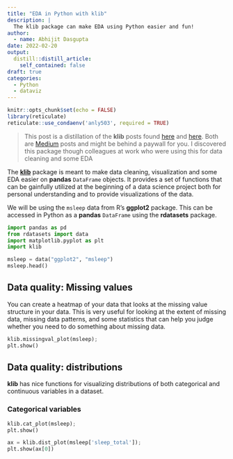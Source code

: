 ```yaml
---
title: "EDA in Python with klib"
description: |
  The klib package can make EDA using Python easier and fun!
author:
  - name: Abhijit Dasgupta
date: 2022-02-20
output:
  distill::distill_article:
    self_contained: false
draft: true
categories:
  - Python
  - dataviz
---
```



```r
knitr::opts_chunk$set(echo = FALSE)
library(reticulate)
reticulate::use_condaenv('anly503', required = TRUE)
```

> This post is a distillation of the **klib** posts found [here](https://medium.com/towards-data-science/speed-up-your-data-cleaning-and-preprocessing-with-klib-97191d320f80) and [here](https://medium.com/towards-data-science/data-preparation-with-klib-ec4add15303a). Both are [Medium](https://medium.com) posts and might be behind a paywall for you. I discovered this package though colleagues at work who were using this for data cleaning and some EDA

The [**klib**](https://klib.readthedocs.io/en/latest/examples.html) package is 
meant to make data cleaning, visualization and some EDA easier on **pandas** `DataFrame`
objects. It provides a set of functions that can be gainfully utilized at the 
beginning of a data science project both for personal understanding and to 
provide visualizations of the data.

We will be using the `msleep` data from R's **ggplot2** package. This can be 
accessed in Python as a **pandas** `DataFrame` using the **rdatasets** package.

```python
import pandas as pd
from rdatasets import data
import matplotlib.pyplot as plt
import klib

msleep = data("ggplot2", "msleep")
msleep.head()
```

## Data quality: Missing values

You can create a heatmap of your data that looks at the missing value structure 
in your data. This is very useful for looking at the extent of missing data, 
missing data patterns, and some statistics that can help you judge whether 
you need to do something about missing data.

```python
klib.missingval_plot(msleep);
plt.show()
```

## Data quality: distributions

**klib** has nice functions for visualizing distributions of both
categorical and continuous variables in a dataset. 

### Categorical variables

```python
klib.cat_plot(msleep);
plt.show()
```

```python
ax = klib.dist_plot(msleep['sleep_total']);
plt.show(ax[0])
```


